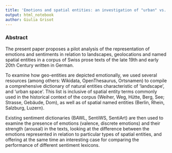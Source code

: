 ```yaml
---
title: 'Emotions and spatial entities: an investigation of "urban" vs. "rural" emotional language in Swiss-German narrative around 1900'
output: html_notebook
author: Giulia Grisot
---
```


### Abstract

The present paper proposes a pilot analysis of the representation of emotions and sentiments in relation to landscapes, geolocations and named spatial entities in a corpus of Swiss prose texts of the late 19th and early 20th Century written in German.

To examine how geo-entities are depicted emotionally, we used several resources (among others: Wikidata, OpenThesaurus, Ortsnamen) to compile a comprehensive dictionary of natural entities characteristic of 'landscape', and 'urban space'.
This list is inclusive of spatial entity terms commonly used in the historical context of the corpus (Weiher, Weg, Hütte, Berg, See; Strasse, Gebäude, Dom), as well as of spatial named entities (Berlin, Rhein, Salzburg, Luzern).

Existing sentiment dictionaries (BAWL, SentiWS, SentiArt) are then used to examine the presence of emotions (valence, discrete emotions) and their strength (arousal) in the texts, looking at the difference between the emotions represented in relation to particular types of spatial entities, and offering at the same time an interesting case for comparing the performance of different sentiment lexicons.

